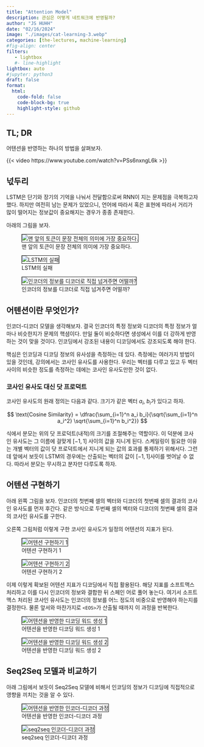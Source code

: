 ```yaml
---
title: "Attention Model" 
description: 관심은 어떻게 네트워크에 반영될까?
author: "JS HUHH"
date: "02/16/2024"
image: "./images/cat-learning-3.webp"
categories: [the-lectures, machine-learning]
#fig-align: center
filters:
   - lightbox
   #- line-highlight
lightbox: auto
#jupyter: python3
draft: false
format:
  html:
    code-fold: false
    code-block-bg: true
    highlight-style: github
---
```


## TL; DR

어텐션을 반영하는 하나의 방법을 살펴보자. 

{{< video https://www.youtube.com/watch?v=PSs6nxngL6k >}}

## 넋두리 

LSTM은 단기와 장기의 기억을 나눠서 전달함으로써 RNN이 지는 문제점을 극복하고자 했다. 하지만 여전히 남는 문제가 있었으니, 언어에 따라서 혹은 표현에 따라서 거리가 많이 떨어지는 정보값이 중요해지는 경우가 종종 존재한다. 

아래의 그림을 보자. 

::: {layout="[[5, -1, 5, -1, 5]]" layout-valign="bottom"}
![맨 앞의 토큰이 문장 전체의 의미에 가장 중요하다.](./images/attention/01.png){ style="border: 1px solid #000;" }

![LSTM의 실패](./images/attention/02.png){ style="border: 1px solid #000;" }

![인코더의 정보를 디코더로 직접 넘겨주면 어떨까?](./images/attention/03.png){ style="border: 1px solid #000;" }
:::

## 어텐션이란 무엇인가? 

인코더-디코더 모델을 생각해보자. 결국 인코더의 특정 정보와 디코더의 특정 정보가 얼마나 비슷한지가 문제의 핵셤이다. 만일 둘이 비슷하다면 생성에서 이를 더 강하게 반영하는 것이 맞을 것이다. 인코딩에서 강조된 내용이 디코딩에서도 강조되도록 해야 한다. 

핵심은 인코딩과 디코딩 정보의 유사성을 측정하는 데 있다. 측정에는 여러가지 방법이 있을 것인데, 강의에서는 코사인 유사도를 사용한다. 우리는 벡터를 다루고 있고 두 벡터 사이의 비슷한 정도를 측정하는 데에는 코사인 유사도만한 것이 없다. 

### 코사인 유사도 대신 닷 프로덕트 

코사인 유사도의 원래 정의는 다음과 같다. 크기가 같은 벡터 $a_i$, $b_i$가 있다고 하자. 

$$
\text{Cosine Similarity} = \dfrac{\sum_{i=1}^n a_i b_i}{\sqrt{\sum_{i=1}^n a_i^2} \sqrt{\sum_{i=1}^n b_i^2}}
$$

식에서 분모는 위의 닷 프로덕트(내적)의 크기를 조절해주는 역할이다. 이 덕분에 코사인 유사도는 그 이름에 걸맞게 $[-1, 1]$ 사이의 값을 지니게 된다. 스케일링이 필요한 이유는 개별 벡터의 값이 닷 프로덕트에서 지니게 되는 값의 효과를 통제하기 위해서다. 그런데 앞에서 보듯이 LSTM의 경우에는 산출되는 벡터의 값이 $[-1,1]$사이를 벗어날 수 없다. 따라서 분모는 무시하고 분자만 다루도록 하자. 

## 어텐션 구현하기 

아래 왼쪽 그림을 보자. 인코더의 첫번째 셀의 벡터와 디코더의 첫번째 셀의 결과의 코사인 유사도를 먼저 후간다. 같은 방식으로 두번째 셀의 벡터와 디코더의 첫번째 셀의 결과의 코사인 유사도를 구한다.

오른쪽 그림처럼 이렇게 구한 코사인 유사도가 일정의 어텐션의 지표가 된다. 

::: {layout="[[5, -1, 5]]" layout-valign="bottom"}
![어텐션 구현하기 1](./images/attention/04.png){ style="border: 1px solid #000;" }

![어텐션 구현하기 2](./images/attention/05.png){ style="border: 1px solid #000;" }
:::

이제 이렇게 확보된 어텐션 지표가 디코딩에서 직접 활용된다. 해당 지표를 소프트맥스 처리하고 이를 다시 인코더의 정보와 결합한 뒤 스페인 어로 풀어 놓는다. 여기서 소프트맥스 처리된 코사인 유사도는 인코더의 정보를 어느 정도의 비중으로 반영해야 하는지를 결정한다. 물론 앞서와 마찬가지로 `<EOS>`가 산출될 때까지 이 과정을 반복한다. 

::: {layout="[[5, -1, 5]]" layout-valign="bottom"}
![어텐션을 반영한 디코딩 워드 생성 1](./images/attention/06.png){ style="border: 1px solid #000;" }

![어텐션을 반영한 디코딩 워드 생성 2](./images/attention/07.png){ style="border: 1px solid #000;" }
:::

## Seq2Seq 모델과 비교하기 

아래 그림에서 보듯이 Seq2Seq 모델에 비해서 인코딩의 정보가 디코딩에 직접적으로 영향을 끼치는 것을 알 수 있다. 

::: {layout="[[5, -1, 5]]" layout-valign="bottom"}
![어텐션을 반영한 인코더-디코더 과정](./images/attention/08.png){ style="border: 1px solid #000;" }

![seq2seq 인코더-디코더 과정](./images/seq2seq/10.png){ style="border: 1px solid #000;" }
:::
